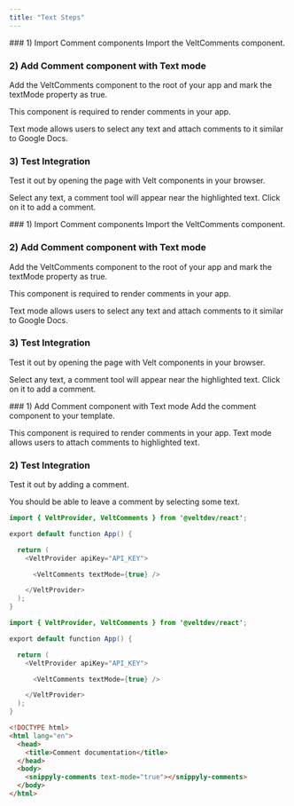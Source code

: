 ```yaml
---
title: "Text Steps"
---
```


<Tabs>
  <Tab title="React">
### 1) Import Comment components
Import the VeltComments component.

### 2) Add Comment component with Text mode

Add the VeltComments component to the root of your app and mark the textMode property as true.

This component is required to render comments in your app.

Text mode allows users to select any text and attach comments to it similar to Google Docs.

### 3) Test Integration

Test it out by opening the page with Velt components in your browser.

Select any text, a comment tool will appear near the highlighted text. Click on it to add a comment.

  </Tab>
  <Tab title="Next.js">
### 1) Import Comment components
Import the VeltComments component.

### 2) Add Comment component with Text mode

Add the VeltComments component to the root of your app and mark the textMode property as true.

This component is required to render comments in your app.

Text mode allows users to select any text and attach comments to it similar to Google Docs.

### 3) Test Integration

Test it out by opening the page with Velt components in your browser.

Select any text, a comment tool will appear near the highlighted text. Click on it to add a comment.

  </Tab>
    <Tab title="HTML">
### 1) Add Comment component with Text mode
Add the comment component to your template.

This component is required to render comments in your app. Text mode allows users to attach comments to highlighted text.

### 2) Test Integration

Test it out by adding a comment.

You should be able to leave a comment by selecting some text.

  </Tab>
</Tabs>

<RequestExample>

```java React
import { VeltProvider, VeltComments } from '@veltdev/react';

export default function App() {

  return (
    <VeltProvider apiKey="API_KEY">

      <VeltComments textMode={true} />

    </VeltProvider>
  );
}
```

```java Next.js
import { VeltProvider, VeltComments } from '@veltdev/react';

export default function App() {

  return (
    <VeltProvider apiKey="API_KEY">

      <VeltComments textMode={true} />

    </VeltProvider>
  );
}

```

```html HTML
<!DOCTYPE html>
<html lang="en">
  <head>
    <title>Comment documentation</title>
  </head>
  <body>
    <snippyly-comments text-mode="true"></snippyly-comments>
  </body>
</html>
```

</RequestExample>

